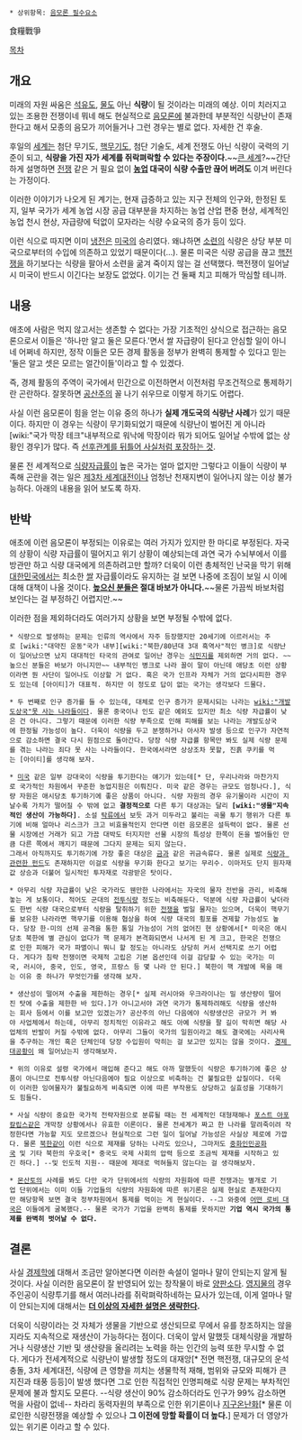  * 상위항목: [[음모론 필수요소]]

食糧戰爭

[[목차]]
== 개요 ==
미래의 자원 싸움은 [[석유]]도, [[물]]도 아닌 '''식량'''이 될 것이라는 미래의 예상. 이미 치러지고 있는 조용한 전쟁이네 뭐네 해도 현실적으로 [[음모론]]에 불과한데 부분적인 식량난이 존재한다고 해서 모종의 음모가 끼어들거나 그런 경우는 별로 없다. 자세한 건 후술.

후일의 [[세계]]는 첨단 무기도, [[핵무기]]도, 첨단 기술도, 세계 전쟁도 아닌 식량이 국력의 기준이 되고, '''식량을 가진 자가 세계를 쥐락펴락할 수 있다는 주장이다.'''~~[[큰 세계]]?~~간단하게 설명하면 [[전쟁]] 같은 거 필요 없이 '''[[농업]] 대국이 식량 수출만 끊어 버려도''' 이겨 버린다는 가정이다.

이러한 이야기가 나오게 된 계기는, 현재 급증하고 있는 지구 전체의 인구와, 한정된 토지, 일부 국가가 세계 농업 시장 공급 대부분을 차지하는 농업 산업 편중 현상, 세계적인 농업 천시 현상, 자급량에 턱없이 모자라는 식량 수요국의 증가 등이 있다.

이런 식으로 따지면 이미 [[냉전]]은 [[미국]]의 승리였다. 왜냐하면 [[소련]]의 식량은 상당 부분 미국으로부터의 수입에 의존하고 있었기 때문이다(…). 물론 미국은 식량 공급을 끊고 [[핵전쟁]]을 하기보다는 식량을 팔아서 소련을 굶겨 죽이지 않는 걸 선택했다. 핵전쟁이 일어날 시 미국이 반드시 이긴다는 보장도 없었다. 이기는 건 둘째 치고 피해가 막심할 테니까.

== 내용 ==
애초에 사람은 먹지 않고서는 생존할 수 없다는 가장 기초적인 상식으로 접근하는 음모론으로서 이들은 '하나만 알고 둘은 모른다.'면서 쌀 자급량이 된다고 안심할 일이 아니네 어쩌네 하지만, 정작 이들은 모든 경제 활동을 정부가 완벽히 통제할 수 있다고 믿는 '둘은 알고 셋은 모르는 얼간이들'이라고 할 수 있겠다.

즉, 경제 활동의 주역이 국가에서 민간으로 이전하면서 이전처럼 무조건적으로 통제하기란 곤란하다. 잘못하면 [[공산주의]] 꼴 나기 쉬우므로 이렇게 하기도 어렵다.

사실 이런 음모론이 힘을 얻는 이유 중의 하나가 '''실제 개도국의 식량난 사례'''가 있기 때문이다. 하지만 이 경우는 식량이 무기화되었기 때문에 식량난이 벌어진 게 아니라 [wiki:"국가 막장 테크"내부적으로 워낙에 막장이라 뭐가 되어도 일어날 수밖에 없는 상황인 경우]가 많다. 즉 [[논리적 오류|선후관계를 뒤틀어 사실처럼 포장하는 것]].

물론 전 세계적으로 [[식량자급률]]이 높은 국가는 얼마 없지만 그렇다고 이들이 식량이 부족해 곤란을 겪는 일은 [[제3차 세계대전]]이나 엄청난 천재지변이 일어나지 않는 이상 불가능하다. 아래의 내용을 읽어 보도록 하자.

== 반박 ==
애초에 이런 음모론이 부정되는 이유로는 여러 가지가 있지만 한 마디로 부정된다. 자국의 상황이 식량 자급률이 떨어지고 위기 상황이 예상되는데 과연 국가 수뇌부에서 이를 방관만 하고 식량 대국에게 의존하려고만 할까? 더욱이 이런 총체적인 난국을 막기 위해 [[대한민국]]에서는 최소한 [[쌀]] 자급률이라도 유지하는 걸 보면 나중에 조짐이 보일 시 이에 대해 대책이 나올 것이다. '''[[높으신 분들]]은 절대 바보가 아니다.'''~~물론 가끔씩 바보처럼 보인다는 걸 부정하긴 어렵지만.~~

이러한 점을 제외하더라도 여러가지 상황을 보면 부정될 수밖에 없다.

 * 식량으로 발생하는 문제는 인류의 역사에서 자주 등장했지만 20세기에 이르러서는 주로 [wiki:"대약진 운동"국가 내부][wiki:"북한/80년대 3대 흑역사"적인 병크]로 식량난이 일어났으면 났지 대대적인 타국의 관여로 일어난 경우는 [[식민지]]를 제외하면 거의 없다. ~~높으신 분들은 바보가 아니지만~~ 내부적인 병크로 나라 꼴이 말이 아닌데 애당초 이런 상황이라면 뭔 사단이 일어나도 이상할 거 없다. 혹은 국가 인프라 자체가 거의 없다시피한 경우도 있는데 [아이티]가 대표적. 하지만 이 정도로 답이 없는 국가는 생각보다 드물다.

 * 두 번째로 인구 증가를 들 수 있는데, 대체로 인구 증가가 문제시되는 나라는 [[wiki:"개발도상국"못 사는 나라]]들이다. 물론 중국이나 인도 같은 예외도 있지만 최소 식량 자급률이 낮은 건 아니다. 그렇기 때문에 이러한 식량 부족으로 인해 피해를 보는 나라는 개발도상국에 한정될 가능성이 높다. 더욱이 식량을 두고 분쟁하거나 아사자 발생 등으로 인구가 자연적으로 감소하면 결국 다시 원점으로 돌아간다. 당장 식량 자급률 항목만 봐도 실제 식량 문제를 겪는 나라는 죄다 못 사는 나라들이다. 한국에서라면 상상조차 못할, 진흙 쿠키를 먹는 [아이티]를 생각해 보자. 

 * [[미국]] 같은 일부 강대국이 식량을 투기한다는 얘기가 있는데[* 단, 우리나라와 마찬가지로 국가적인 차원에서 꾸준한 농업지원은 이뤄진다. 미국 같은 경우는 규모도 엄청나다.], 식량 자원은 애시당초 투기하기에 좋은 상품이 아니다. 식량 자원의 경우 유기물이라 시간이 지날수록 가치가 떨어질 수 밖에 없고 '''결정적으로''' 다른 투기 대상과는 달리 '''[wiki:"생물"지속적인 생산이 가능하다]'''. 소설 [[탁류]]에서 보듯 과거 미두라고 불리는 곡물 투기 행위가 다른 투기에 비해 얼마나 리스크가 크고 비효율적인지 안다면 이런 음모론은 설득력이 없다. 물론 선물 시장에선 거래가 되고 가끔 대박도 터지지만 선물 시장의 특성상 한쪽이 돈을 벌어들인 만큼 다른 쪽에서 깨지기 때문에 그다지 문제는 되지 않는다.
 그래서 아직까지도 투기하기에 가장 좋은 대상은 [[금]]과 같은 귀금속류다. 물론 실제로 [http://news.naver.com/main/read.nhn?mode=LSD&mid=sec&sid1=102&oid=088&aid=0000090519 식량과 관련한 펀드]도 존재하지만 이걸로 식량을 무기화 한다고 보기는 무리수. 이마저도 단지 원자재값 상승과 더불어 일시적인 투자재로 각광받은 탓이다.

 * 아무리 식량 자급률이 낮은 국가라도 웬만한 나라에서는 자국의 물자 전반을 관리, 비축해놓는 게 보통이다. 적어도 군대의 [[전투식량]] 정도는 비축해둔다. 덕분에 식량 자급률이 낮더라도 한번 식량 대국으로부터 식량을 탈취하기 위한 [[전쟁]]을 벌일 물자는 있으며, 더욱이 핵무기를 보유한 나라라면 핵무기를 이용해 협상을 하여 식량 대국의 횡포를 견제할 가능성도 높다. 당장 한-미의 선제 공격을 통한 통일 가능성이 거의 없어진 현 상황에서[* 미국은 애시당초 북한에 별 관심이 없다가 핵 문제가 본격화되면서 나서게 된 게 크고, 한국은 전쟁으로 인한 피해가 국가 파멸이니 뭐니 할 정도는 아니라도 상당히 커서 선택지로 쓰기 어렵다. 게다가 침략 전쟁이면 국제적 고립은 기본 옵션인데 이걸 감당할 수 있는 국가는 미국, 러시아, 중국, 인도, 영국, 프랑스 등 몇 나라 안 된다.] 북한이 핵 개발에 목을 매는 이유 중 하나가 무엇인가를 생각해 보자.

 * 생산성이 떨어져 수출을 제한하는 경우[* 실제 러시아와 우크라이나는 밀 생산량이 떨어진 탓에 수출을 제한한 바 있다.]가 아니고서야 과연 국가가 통제하려해도 식량을 생산하는 회사 등에서 이를 보고만 있겠는가? 공산주의 아닌 다음에야 식량생산은 규모가 커 봐야 사업체에서 하는데, 아무리 정치적인 이유라고 해도 아예 식량을 팔 길이 막히면 해당 사업체의 반발이 커질 수밖에 없다. 아무리 그들이 국가의 일원이라고 해도 결국에는 사리사욕을 추구하는 개인 혹은 단체인데 당장 수입원이 막히는 걸 보고만 있지는 않을 것이다. [[경제 대공황]]이 왜 일어났는지 생각해보자.

 * 위의 이유로 설령 국가에서 매입해 준다고 해도 아까 말했듯이 식량은 투기하기에 좋은 상품이 아니므로 전투식량 아닌다음에야 필요 이상으로 비축하는 건 불필요한 삽질이다. 더욱이 이러한 잉여물자가 불필요하게 비축되면 이에 따른 부작용도 상당하고 실효성을 기대하기도 힘들다.

 * 사실 식량이 중요한 국가적 전략자원으로 분류될 때는 전 세계적인 대형재해나 [[포스트 아포칼립스]]같은 개막장 상황에서나 유효한 이론이다. 물론 전세계가 짜고 한 나라를 말려죽이려 작정한다면 가능할 지도 모르겠으나 현실적으로 그런 일이 일어날 가능성은 사실상 제로에 가깝다. 물론 [[북한]]같이 이런 식으로 제재를 당하는 나라도 있으나, 그마저도 [[중화인민공화국]] 및 기타 북한의 우호국[* 중국도 국제 사회의 압력 등으로 조금씩 제재를 시작하고 있긴 하다.] --및 인도적 지원-- 때문에 제대로 먹혀들지 않는다는 걸 생각해보자.

 * [[몬산토]]의 사례를 봐도 다만 국가 단위에서의 식량의 자원화에 따른 전쟁과는 별개로 기업 단위에서는 이미 이들 기업들의 식량의 자원화에 따른 위기론은 실제 현실로 존재한다지만 해당항목 보면 결국 정부차원에서 통제를 먹이는 게 현실이다. --그 와중에 [[미국|어떤 로비 대국]]은 이들에게 굴복했다.-- 물론 국가가 기업을 완벽히 통제를 못하지만 '''기업 역시 국가의 통제를 완벽히 벗어날 수 없다.'''

== 결론 ==
사실 [[경제학]]에 대해서 조금만 알아본다면 이러한 속설이 얼마나 말이 안되는지 알게 될 것이다. 사실 이러한 음모론이 잘 반영되어 있는 창작물이 바로 [[양판소]]다. [[영지물]]의 경우 주인공이 식량투기를 해서 여러나라를 쥐락펴락하네하는 묘사가 있는데, 이게 얼마나 말이 안되는지에 대해서는 '''[[더 이상의 자세한 설명은 생략한다]].'''

더욱이 식량이라는 것 자체가 생물을 기반으로 생산되므로 무에서 유를 창조하지는 않을지라도 지속적으로 재생산이 가능하다는 점이다. 더욱이 앞서 말했듯 대체식량을 개발하거나 식량생산 기반 및 생산량을 올리려는 노력을 하는 인간의 능력 또한 무시할 수 없다. 게다가 전세계적으로 식량난이 발생할 정도의 대재앙[* 전면 핵전쟁, 대규모의 운석 충돌, 3차 세계대전, 식량에 큰 영향을 끼치는 생물학적 재해, 범위와 규모와 피해가 큰 지진과 태풍 등등]이 발생 했다면 그로 인한 직접적인 인명피해로 식량 문제는 부차적인 문제에 불과 할지도 모른다. --식량 생산이 90% 감소하더라도 인구가 99% 감소하면 먹을 사람이 없네-- 차라리 동력자원의 부족으로 인한 위기론이나 [[지구온난화]][* 물론 이로인한 식량전쟁을 예상할 수 있으나 '''그 이전에 망할 확률이 더 높다.'''] 문제가 더 영양가 있는 위기론 이라고 할 수 있다.
